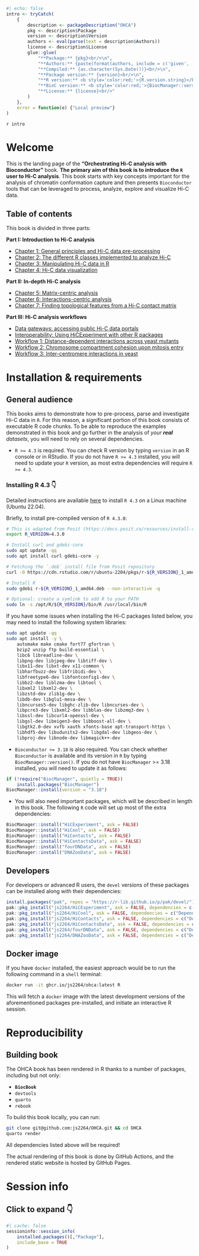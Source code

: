 ```r
#| echo: false
intro <- tryCatch(
    {
        description <- packageDescription("OHCA")
        pkg <- description$Package
        version <- description$Version
        authors <- eval(parse(text = description$Authors))
        license <- description$License
        glue::glue(
            "**Package:** {pkg}<br/>\n", 
            "**Authors:** {paste(format(authors, include = c('given', 'family', 'role')), collapse = ', ')}<br/>\n", 
            "**Compiled:** {as.character(Sys.Date())}<br/>\n", 
            "**Package version:** {version}<br/>\n", 
            "**R version:** <b style='color:red;'>{R.version.string}</b><br/>\n", 
            "**BioC version:** <b style='color:red;'>{BiocManager::version()}</b><br/>\n", 
            "**License:** {license}<br/>"
        )
    }, 
    error = function(e) {"Local preview"}
)
```

`r intro`

# Welcome {-}

This is the landing page of the **"Orchestrating Hi-C analysis with Bioconductor"** 
book. **The primary aim of this book is to introduce the `R` user to Hi-C analysis**. This 
book starts with key concepts important for the analysis of chromatin conformation capture and then 
presents `Bioconductor` tools that can be leveraged to process, analyze, explore and visualize 
Hi-C data. 

::: {.content-hidden when-format="pdf"}

## Table of contents {-}

This book is divided in three parts:  

**Part I: Introduction to Hi-C analysis**

- [Chapter 1: General principles and Hi-C data pre-processing](principles.qmd)
- [Chapter 2: The different R classes implemented to analyze Hi-C](data-representation.qmd)
- [Chapter 3: Manipulating Hi-C data in R](parsing.qmd)
- [Chapter 4: Hi-C data visualization](visualization.qmd)


**Part II: In-depth Hi-C analysis**

- [Chapter 5: Matrix-centric analysis](matrix-centric.qmd)
- [Chapter 6: Interactions-centric analysis](interactions-centric.qmd)
- [Chapter 7: Finding topological features from a Hi-C contact matrix](topological-features.qmd)


**Part III: Hi-C analysis workflows**

- [Data gateways: accessing public Hi-C data portals](disseminating.qmd)
- [Interoperability: Using HiCExperiment with other R packages](interoperability.qmd)
- [Workflow 1: Distance-dependent interactions across yeast mutants](workflow-yeast.qmd)
- [Workflow 2: Chromosome compartment cohesion upon mitosis entry](workflow-chicken.qmd)
- [Workflow 3: Inter-centromere interactions in yeast](workflow-centros.qmd)

:::

# Installation & requirements {-}

## General audience {-}

This books aims to demonstrate how to pre-process, parse and investigate Hi-C data in `R`. 
For this reason, a significant portion of this book consists of executable R code chunks. 
To be able to reproduce the examples demonstrated in this book and go further in the analysis of 
*your **real** datasets*, you will need to rely on several dependencies. 

- `R >= 4.3` is required. You can check R version by typing `version` in an R console or in RStudio. 
If you do not have `R >= 4.3` installed, you will need to update your `R` version, as most extra dependencies 
will require `R >= 4.3`. 

::: {.callout-note collapse="true"}

### Installing R 4.3 👇

Detailed instructions are available [here](https://github.com/js2264/setup_ubuntu) to 
install `R 4.3` on a Linux machine (Ubuntu 22.04). 

Briefly, to install pre-compiled version of `R 4.3.0`: 

```sh
# This is adapted from Posit (https://docs.posit.co/resources/install-r/)
export R_VERSION=4.3.0

# Install curl and gdebi-core
sudo apt update -qq
sudo apt install curl gdebi-core -y

# Fetching the `.deb` install file from Posit repository
curl -O https://cdn.rstudio.com/r/ubuntu-2204/pkgs/r-${R_VERSION}_1_amd64.deb

# Install R
sudo gdebi r-${R_VERSION}_1_amd64.deb --non-interactive -q

# Optional: create a symlink to add R to your PATH
sudo ln -s /opt/R/${R_VERSION}/bin/R /usr/local/bin/R
```

If you have some issues when installing the Hi-C packages listed below, you 
may need to install the following system libraries: 

```sh
sudo apt update -qq
sudo apt install -y \
    automake make cmake fort77 gfortran \
    bzip2 unzip ftp build-essential \
    libc6 libreadline-dev \
    libpng-dev libjpeg-dev libtiff-dev \
    libx11-dev libxt-dev x11-common \
    libharfbuzz-dev libfribidi-dev \
    libfreetype6-dev libfontconfig1-dev \
    libbz2-dev liblzma-dev libtool \
    libxml2 libxml2-dev \
    libzstd-dev zlib1g-dev \
    libdb-dev libglu1-mesa-dev \
    libncurses5-dev libghc-zlib-dev libncurses-dev \
    libpcre3-dev libxml2-dev libblas-dev libzmq3-dev \
    libssl-dev libcurl4-openssl-dev \
    libgsl-dev libeigen3-dev libboost-all-dev \
    libgtk2.0-dev xvfb xauth xfonts-base apt-transport-https \
    libhdf5-dev libudunits2-dev libgdal-dev libgeos-dev \
    libproj-dev libnode-dev libmagick++-dev
```

:::

- `Bioconductor >= 3.18` is also required. You can check whether `Bioconductor` is available and its version in `R` by typing `BiocManager::version()`. If you do not have `BiocManager` >= 3.18 installed, you will need to update it as follows: 

```r
if (!require("BiocManager", quietly = TRUE))
    install.packages("BiocManager")
BiocManager::install(version = "3.18")
```

- You will also need important packages, which will be described in length in this book. 
The following `R` code will set up most of the extra dependencies: 

```r
BiocManager::install("HiCExperiment", ask = FALSE)
BiocManager::install("HiCool", ask = FALSE)
BiocManager::install("HiContacts", ask = FALSE)
BiocManager::install("HiContactsData", ask = FALSE)
BiocManager::install("fourDNData", ask = FALSE)
BiocManager::install("DNAZooData", ask = FALSE)
```

## Developers {-}

For developers or advanced R users, the `devel` versions of these packages 
can be installed along with their dependencies: 

```r
install.packages("pak", repos = "https://r-lib.github.io/p/pak/devel/")
pak::pkg_install("js2264/HiCExperiment", ask = FALSE, dependencies = c("Depends", "Imports", "Suggests"))
pak::pkg_install("js2264/HiCool", ask = FALSE, dependencies = c("Depends", "Imports", "Suggests"))
pak::pkg_install("js2264/HiContacts", ask = FALSE, dependencies = c("Depends", "Imports", "Suggests"))
pak::pkg_install("js2264/HiContactsData", ask = FALSE, dependencies = c("Depends", "Imports", "Suggests"))
pak::pkg_install("js2264/fourDNData", ask = FALSE, dependencies = c("Depends", "Imports", "Suggests"))
pak::pkg_install("js2264/DNAZooData", ask = FALSE, dependencies = c("Depends", "Imports", "Suggests"))
```

## Docker image {-}

If you have `docker` installed, the easiest approach would be to run the following command in a `shell` terminal:

```sh
docker run -it ghcr.io/js2264/ohca:latest R
```

This will fetch a `docker` image with the latest development versions of the 
aforementioned packages pre-installed, and initiate an interactive R session. 

# Reproducibility {-}

## Building book {-}

The OHCA book has been rendered in R thanks to a number of packages, including but not only: 

- **`BiocBook`**
- `devtools`
- `quarto`
- `rebook`

To build this book locally, you can run: 

```sh
git clone git@github.com:js2264/OHCA.git && cd OHCA
quarto render
```

::: {.callout-warning}

All dependencies listed above will be required!

:::

The actual rendering of this book is done by GitHub Actions, and the 
rendered static website is hosted by GitHub Pages. 


# Session info {-}

::: {.callout-note collapse="true"}

## Click to expand 👇 {-}

```r
#| cache: false
sessioninfo::session_info(
    installed.packages()[,"Package"], 
    include_base = TRUE
)
```

:::
